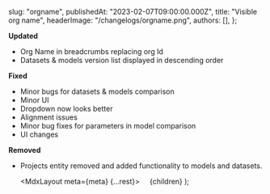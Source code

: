 
  slug: "orgname",
  publishedAt: "2023-02-07T09:00:00.000Z",
  title: "Visible org name",
  headerImage: "/changelogs/orgname.png",
  authors: [],
};

**Updated**

- Org Name in breadcrumbs replacing org Id
- Datasets & models version list displayed in descending order

**Fixed**

- Minor bugs for datasets & models comparison
- Minor UI
- Dropdown now looks better
- Alignment issues
- Minor bug fixes for parameters in model comparison
- UI changes

**Removed**

- Projects entity removed and added functionality to models and datasets.

  <MdxLayout meta={meta} {...rest}>
        {children}
  </MdxLayout>
);
